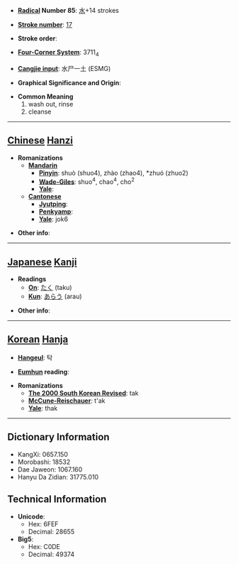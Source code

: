 * '''[[Wiktionary:Chinese radical index| Radical]] Number 85''': [[Wiktionary:Chinese radical index 水|水]]+14 strokes

* '''[[Wiktionary:Chinese total strokes index|Stroke number]]''': [[Wiktionary:Chinese total strokes index 17|17]]

* '''Stroke order''': 

* '''[[Wiktionary:Chinese four corner index|Four-Corner System]]''': 3711<sub>4</sub>

* '''[[Wiktionary:Chinese Cangjie index|Cangjie input]]''': 水尸一土 (ESMG)

* '''Graphical Significance and Origin''': 

* '''Common Meaning'''
*#wash out, rinse
*# cleanse


----

== [[Chinese]] [[Hanzi]] ==

* '''Romanizations'''
** '''[[Mandarin]]'''
*** '''[[Pinyin]]''': shuò (shuo4), zhào (zhao4), *zhuó (zhuo2)
*** '''[[Wade-Giles]]''': shuo<sup>4</sup>, chao<sup>4</sup>, cho<sup>2</sup>
*** '''[[Yale]]''': 
** '''[[Cantonese]]'''
*** '''[[Jyutping]]''':
*** '''[[Penkyamp]]''': 
*** '''[[Yale]]''': jok6

* '''Other info''': 

----

== [[Japanese]] [[Kanji]] ==

* '''Readings'''
** '''[[On]]''': [[たく]] (taku)
** '''[[Kun]]''': [[あらう]] (arau)

* '''Other info''':  

----

== [[Korean]] [[Hanja]] ==

* '''[[Hangeul]]''': 탁

* '''[[Eumhun]] reading''': 

* '''Romanizations'''
** '''[[The 2000 South Korean Revised Romanization|The 2000 South Korean Revised]]''': tak
** '''[[McCune-Reischauer]]''': t'ak
** '''[[Yale]]''': thak

----

== Dictionary Information ==

* KangXi: 0657.150
* Morobashi: 18532
* Dae Jaweon: 1067.160
* Hanyu Da Zidian: 31775.010

== Technical Information ==

* '''Unicode''':
** Hex: 6FEF
** Decimal: 28655
* '''Big5''':
** Hex: C0DE
** Decimal: 49374
